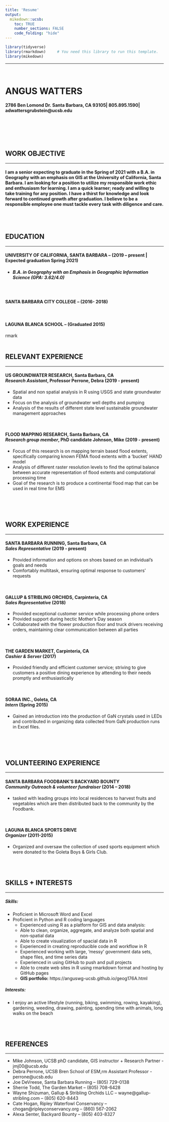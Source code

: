 ```yaml
---
title: 'Resume'
output:
  mikedown::ucsb:
    toc: TRUE
    number_sections: FALSE
    code_folding: "hide"
---
```

```r
library(tidyverse)
library(rmarkdown)     # You need this library to run this template.
library(mikedown)   
```

----

<br>


# **ANGUS WATTERS**
#### 2786 Ben Lomond Dr. Santa Barbara, CA 93105| 805.895.1590| adwattersgrubstein@ucsb.edu


<br>
<br>
<br>
<br>

## **WORK OBJECTIVE**

----

#### I am a senior expecting to graduate in the Spring of 2021 with a B.A. in Geography with an emphasis on GIS at the University of California, Santa Barbara. I am looking for a position to utilize my responsible work ethic and enthusiasm for learning. I am a quick learner; ready and willing to take training for any position. I have a thirst for knowledge and look forward to continued growth after graduation. I believe to be a responsible employee one must tackle every task with diligence and care.

<br>
<br>  

## **EDUCATION**

----

#### **UNIVERSITY OF CALIFORNIA, SANTA BARBARA –** (2019 – present | Expected graduation Spring 2021)
  - ##### *B.A. in Geography with an Emphasis in Geographic Information Science (GPA:  3.62/4.0)*

<br>

#### **SANTA BARBARA CITY COLLEGE –** (2016- 2018)	

<br>

#### **LAGUNA BLANCA SCHOOL –** (Graduated 2015)
rmark
<br>
<br>  

## **RELEVANT EXPERIENCE**

----

#### **US GROUNDWATER RESEARCH**, Santa Barbara, CA<br/>*Research Assistant*, Professor Perrone, Debra **(2019 - present)**
  -	Spatial and non spatial analysis in R using USGS and state groundwater data 
  -	Focus on the analysis of groundwater well depths and pumping 
  - Analysis of the results of different state level sustainable groundwater management approaches

<br>

#### **FLOOD MAPPING RESEARCH**, Santa Barbara, CA<br/>*Research group member*, PhD candidate Johnson, Mike **(2019 - present)**
  -	Focus of this research is on mapping terrain based flood extents, specifically comparing known FEMA flood extents with a 'bucket' HAND model
  - Analysis of different raster resolution levels to find the optimal balance between accurate representation of flood extents and computational processing time
  -	Goal of the research is to produce a continental flood map that can be used in real time for EMS

<br>  
<br>
    
## **WORK EXPERIENCE**

----

#### **SANTA BARBARA RUNNING**, Santa Barbara, CA<br/>*Sales Representative* **(2019 - present)**
  -	Provided information and options on shoes based on an individual’s goals and needs 
  -	Comfortably multitask, ensuring optimal response to customers’ requests

<br>

#### **GALLUP & STRIBLING ORCHIDS**, Carpinteria, CA<br/>*Sales Representative* **(2018)**
  -	Provided exceptional customer service while processing phone orders
  -	Provided support during hectic Mother’s Day season
  -	Collaborated with the flower production floor and truck drivers receiving orders, maintaining clear communication between all parties

<br>

#### **THE GARDEN MARKET**, Carpinteria, CA<br/>*Cashier & Server* **(2017)**
  - Provided friendly and efficient customer service; striving to give customers a positive dining experience by attending to their needs promptly and enthusiastically

<br>

#### **SORAA INC.**, Goleta, CA<br/>*Intern* **(Spring 2015)**
  - Gained an introduction into the production of GaN crystals used in LEDs and contributed in organizing data collected from GaN production runs in Excel files.

<br>  
<br>

## **VOLUNTEERING EXPERIENCE**

----

#### **SANTA BARBARA FOODBANK’S BACKYARD BOUNTY**<br/>*Community Outreach & volunteer fundraiser* **(2014 – 2018)**
  - tasked with leading groups into local residences to harvest fruits and vegetables which are then distributed back to the community by the Foodbank.
    
<br>
    
#### **LAGUNA BLANCA SPORTS DRIVE**<br/>*Organizer* **(2011-2015)**
  -	Organized and oversaw the collection of used sports equipment which were donated to the Goleta Boys & Girls Club.
  
<br>
<br>


## **SKILLS + INTERESTS**

----

##### **Skills:**
  -	Proficient in Microsoft Word and Excel
  -	Proficient in Python and R coding languages
    - Experienced using R as a platform for GIS and data analysis:
    - Able to clean, organize, aggregate, and analyze both spatial and non-spatial data 
    - Able to create visualization of spacial data in R 
    - Experienced in creating reproducible code and workflow in R 
    -  Experienced working with large, 'messy' government data sets, shape files, and time series data
    - Experienced in using GitHub to push and pull projects 
    - Able to create web sites in R using rmarkdown format and hosting by GitHub pages
    - **GIS portfolio:** https://anguswg-ucsb.github.io/geog176A.html 
      
##### **Interests:**
  -	I enjoy an active lifestyle (running, biking, swimming, rowing, kayaking), gardening, weeding, drawing, painting, spending time with animals, long walks on the beach

<br>
<br>

## **REFERENCES**

----

  - Mike Johnson, UCSB phD candidate, GIS instructor + Research Partner - jmj00@ucsb.edu
  - Debra Perrone, UCSB Bren School of ESM,rm Assistant Professor - perrone@ucsb.edu  
  - Joe DeVreese, Santa Barbara Running – (805) 729-0138
  - Sherrie Todd, The Garden Market – (805) 708-6428
  - Wayne Shizuman, Gallup & Stribling Orchids LLC  – wayne@gallup-stribling.com – (805) 620-8443  
  - Cate Hogan, Ripley Waterfowl Conservancy – chogan@ripleyconservancy.org – (860) 567-2062
  - Alexa Senter, Backyard Bounty – (805) 403-8327
